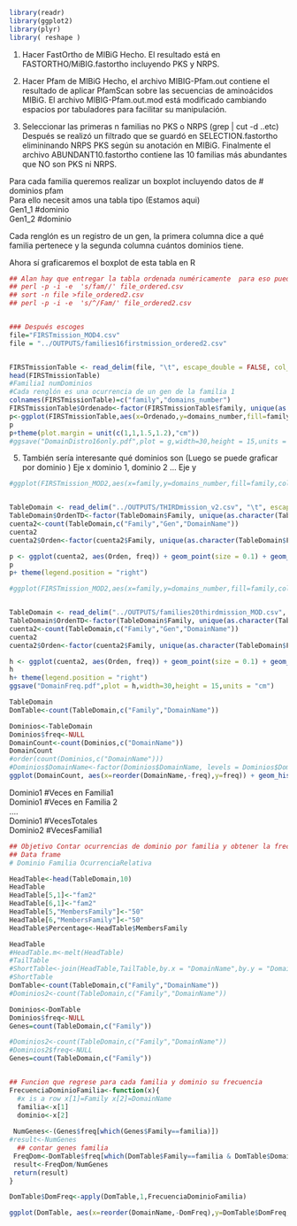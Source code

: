 ```r
library(readr)
library(ggplot2)
library(plyr)
library( reshape )

```
1. Hacer FastOrtho de MIBiG
Hecho. El resultado está en FASTORTHO/MiBIG.fastortho incluyendo PKS y NRPS. 
<!--NumGenes vs Familias-->  

2. Hacer Pfam de MIBiG
Hecho, el archivo MIBIG-Pfam.out contiene el resultado de aplicar PfamScan sobre las secuencias de aminoácidos MIBiG. El archivo  MIBIG-Pfam.out.mod está modificado cambiando espacios por tabuladores para facilitar su manipulación.  

3. Seleccionar las primeras n familias no PKS o NRPS (grep | cut -d ..etc)  
<!--
grep -o NRPS |grep -o pKS ????
Se buscó tanto acrónimo como completo non ribosomal, NRP etc
-->
Después se realizó un filtrado que se guardó en SELECTION.fastortho elimininando NRPS PKS según su anotación en MIBiG. Finalmente el archivo ABUNDANT10.fastortho contiene las 10 familias más abundantes que NO son PKS ni NRPS.   

Para cada familia queremos realizar un boxplot incluyendo datos de # dominios pfam  
Para ello necesit amos una tabla tipo (Estamos aqui)  
Gen1_1	#dominio  
Gen1_2	#dominio  

<!--OBJETIVO 1 Familia vs número de dominios-->

Cada renglón es un registro de un gen, la primera columna dice a qué familia pertenece y la segunda columna cuántos dominios tiene.   

Ahora sí graficaremos el boxplot de esta tabla en R  
<!--- PENDIENTES
1 LA FUNCION POR GEN
2 EL NUMERO DE GENES POR FAMILIA 
-->
  <!--- mision 1 -->
```r
## Alan hay que entregar la tabla ordenada numéricamente  para eso puedes utilizar los siguientes comandos
## perl -p -i -e  's/fam//' file_ordered.csv
## sort -n file >file_ordered2.csv 
## perl -p -i -e  's/^/Fam/' file_ordered2.csv


### Después escoges 
file="FIRSTmission_MOD4.csv"
file = "../OUTPUTS/families16firstmission_ordered2.csv"


FIRSTmissionTable <- read_delim(file, "\t", escape_double = FALSE, col_names = FALSE, trim_ws = TRUE)
head(FIRSTmissionTable)
#Familia1 numDominios
#Cada renglón es una ocurrencia de un gen de la familia 1
colnames(FIRSTmissionTable)=c("family","domains_number")
FIRSTmissionTable$Ordenado<-factor(FIRSTmissionTable$family, unique(as.character(FIRSTmissionTable$family)))
p<-ggplot(FIRSTmissionTable,aes(x=Ordenado,y=domains_number,fill=family))+geom_boxplot()+geom_jitter(width=0.3,alpha=0.05)  + xlab("Ordenado")
p
p+theme(plot.margin = unit(c(1,1,1.5,1.2),"cm"))
#ggsave("DomainDistro16only.pdf",plot = g,width=30,height = 15,units = "cm")

```
<!--- FIN OBJETIVO 1-->


<!--- OBJETIVO 2 Dominio vs NumFamilias
cotntar ocurrencia unicas dominio, familia -->
5. También sería interesante qué dominios son (Luego se puede graficar por dominio  )
Eje x dominio 1, dominio 2 ...
Eje y 

```r
#ggplot(FIRSTmission_MOD2,aes(x=family,y=domains_number,fill=family,color=cyl)) + geom_point()+geom_jitter(width=0.3,alpha=0.05)  + xlab("family")


TableDomain <- read_delim("../OUTPUTS/THIRDmission_v2.csv", "\t", escape_double = FALSE, trim_ws = TRUE)
TableDomain$OrdenTD<-factor(TableDomain$Family, unique(as.character(TableDomain$Family)))
cuenta2<-count(TableDomain,c("Family","Gen","DomainName"))
cuenta2
cuenta2$Orden<-factor(cuenta2$Family, unique(as.character(TableDomain$Family)))

p <- ggplot(cuenta2, aes(Orden, freq)) + geom_point(size = 0.1) + geom_jitter(aes(colour = DomainName),width=0.4,alpha=0.7,shape = 8)+ theme(legend.position = "none")
p
p+ theme(legend.position = "right")

#ggplot(FIRSTmission_MOD2,aes(x=family,y=domains_number,fill=family,color=cyl)) + geom_point()+geom_jitter(width=0.3,alpha=0.05)  + xlab("family")


TableDomain <- read_delim("../OUTPUTS/families20thirdmission_MOD.csv", "\t", escape_double = FALSE, trim_ws = TRUE)
TableDomain$OrdenTD<-factor(TableDomain$Family, unique(as.character(TableDomain$Family)))
cuenta2<-count(TableDomain,c("Family","Gen","DomainName"))
cuenta2
cuenta2$Orden<-factor(cuenta2$Family, unique(as.character(TableDomain$Family)))

h <- ggplot(cuenta2, aes(Orden, freq)) + geom_point(size = 0.1) + geom_jitter(aes(colour = DomainName),width=0.4,alpha=0.7,shape = 8)+ theme(legend.position = "none")
h
h+ theme(legend.position = "right")
ggsave("DomainFreq.pdf",plot = h,width=30,height = 15,units = "cm")


```

```r
TableDomain
DomTable<-count(TableDomain,c("Family","DomainName"))

Dominios<-TableDomain
Dominios$freq<-NULL
DomainCount<-count(Dominios,c("DomainName"))
DomainCount
#order(count(Dominios,c("DomainName")))
#Dominios$DomainName<-factor(Dominios$DomainName, levels = Dominios$DomainName[order(count(Dominios,c("DomainName")))])
ggplot(DomainCount, aes(x=reorder(DomainName,-freq),y=freq)) + geom_histogram(stat = "identity") +  theme(axis.text.x = element_text(angle = 90))


```

Dominio1	#Veces en Familia1   
Dominio1	#Veces en Familia 2   
….  
Dominio1	#VecesTotales  
Dominio2	#VecesFamilia1   
<!-- Fin objetivo 2-->


<!-- Objetivo 3-->
<!--Incidencia de Familias por Dominios-->
```r
## Objetivo Contar ocurrencias de dominio por familia y obtener la frecuencia de dominio por familia 
## Data frame 
# Dominio Familia OcurrenciaRelativa

HeadTable<-head(TableDomain,10)
HeadTable
HeadTable[5,1]<-"fam2"
HeadTable[6,1]<-"fam2"
HeadTable[5,"MembersFamily"]<-"50"
HeadTable[6,"MembersFamily"]<-"50"
HeadTable$Percentage<-HeadTable$MembersFamily

HeadTable
#HeadTable.m<-melt(HeadTable)
#TailTable
#ShortTable<-join(HeadTable,TailTable,by.x = "DomainName",by.y = "DomainName")
#ShortTable
DomTable<-count(TableDomain,c("Family","DomainName"))
#Dominios2<-count(TableDomain,c("Family","DomainName"))

Dominios<-DomTable
Dominios$freq<-NULL
Genes=count(TableDomain,c("Family"))

#Dominios2<-count(TableDomain,c("Family","DomainName"))
#Dominios2$freq<-NULL
Genes=count(TableDomain,c("Family"))


## Funcion que regrese para cada familia y dominio su frecuencia 
FrecuenciaDominioFamilia<-function(x){
  #x is a row x[1]=Family x[2]=DomainName
  familia<-x[1]
  dominio<-x[2]
  
 NumGenes<-(Genes$freq[which(Genes$Family==familia)]) 
#result<-NumGenes
  ## contar genes familia
 FreqDom<-DomTable$freq[which(DomTable$Family==familia & DomTable$DomainName==dominio)]
 result<-FreqDom/NumGenes
 return(result)
}

DomTable$DomFreq<-apply(DomTable,1,FrecuenciaDominioFamilia)

ggplot(DomTable, aes(x=reorder(DomainName,-DomFreq),y=DomTable$DomFreq,fill=DomTable$Family)) +geom_bar(stat = "identity")+  theme(axis.text.x = element_text(angle = 90))


```

